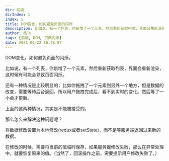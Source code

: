 ```yaml
---
dir: 前端
dirIndex: 1
index: 5
title: DOM变化，如何避免页面的闪烁
description: 比如说，有一个列表，你新增了一个元素，然后重新获取列表，界面会重新渲染，这时候有可能会导致页面闪烁。
author: 杨飞
tags: [前端, DOM, 页面闪烁]
date: 2021-06-22 16:48:07
---
```


DOM变化，如何避免页面的闪烁。

比如说，有一个列表，你新增了一个元素，然后重新获取列表，界面会重新渲染，这时候有可能会导致页面闪烁。

还有一种情况是比较明显的，比如你拖拽了一个元素到另外一个地方，但是数据的改变，需要等待后台返回，所以用户拖拽完成后，看不到实时的变化。然后等了一小会才更新。

上面的这两种情况，其实是不能被接受的。

那么怎么来解决这种问题呢？

将数据修改设置为本地修改(redux或者setState)，而不是等服务端返回过来新的数据。

在修改的时候，需要将当前的值临时保存，如果服务器修改失败，那么在异常处理中，就要恢复原来的值。（当然了，回滚操作之前，需要提示用户修改失败了。）
